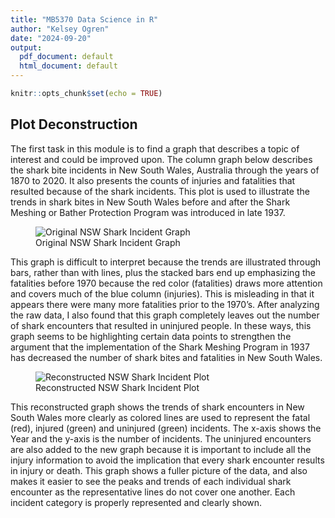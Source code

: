 ```yaml
---
title: "MB5370 Data Science in R"
author: "Kelsey Ogren"
date: "2024-09-20"
output:
  pdf_document: default
  html_document: default
---
```


```r
knitr::opts_chunk$set(echo = TRUE)
```

## Plot Deconstruction

The first task in this module is to find a graph that describes a topic of interest and could be improved upon. The column graph below describes the shark bite incidents in New South Wales, Australia through the years of 1870 to 2020. It also presents the counts of injuries and fatalities that resulted because of the shark incidents. This plot is used to illustrate the trends in shark bites in New South Wales before and after the Shark Meshing or Bather Protection Program was introduced in late 1937.


![Original NSW Shark Incident Graph](images/Original_graph.png)


This graph is difficult to interpret because the trends are illustrated through bars, rather than with lines, plus the stacked bars end up emphasizing the fatalities before 1970 because the red color (fatalities) draws more attention and covers much of the blue column (injuries). This is misleading in that it appears there were many more fatalities prior to the 1970's. After analyzing the raw data, I also found that this graph completely leaves out the number of shark encounters that resulted in uninjured people. In these ways, this graph seems to be highlighting certain data points to strengthen the argument that the implementation of the Shark Meshing Program in 1937 has decreased the number of shark bites and fatalities in New South Wales. 


![Reconstructed NSW Shark Incident Plot](images/reconstructed_NSWsharks.png)


This reconstructed graph shows the trends of shark encounters in New South Wales more clearly as colored lines are used to represent the fatal (red), injured (green) and uninjured (green) incidents. The x-axis shows the Year and the y-axis is the number of incidents. The uninjured encounters are also added to the new graph because it is important to include all the injury information to avoid the implication that every shark encounter results in injury or death. This graph shows a fuller picture of the data, and also makes it easier to see the peaks and trends of each individual shark encounter as the representative lines do not cover one another. Each incident category is properly represented and clearly shown.

